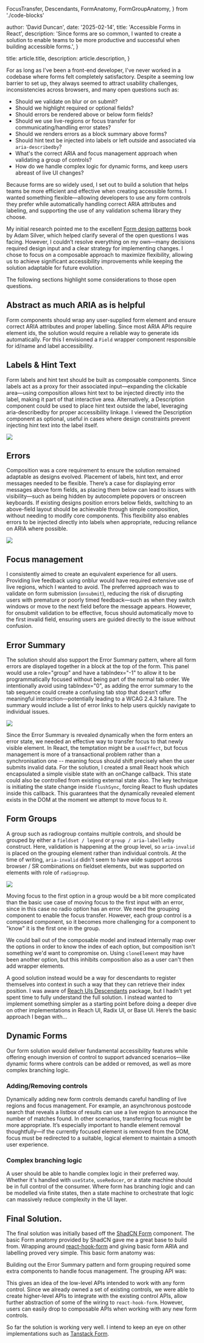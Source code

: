   FocusTransfer,
  Descendants,
  FormAnatomy,
  FormGroupAnatomy,
} from './code-blocks'

  author: 'David Duncan',
  date: '2025-02-14',
  title: 'Accessible Forms in React',
  description:
    'Since forms are so common, I wanted to create a solution to enable teams to be more productive and successful when building accessible forms.',
}

  title: article.title,
  description: article.description,
}


For as long as I've been a front-end developer, I've never worked in a codebase where forms felt completely satisfactory. Despite a seeming low barrier to set up, they always seemed to attract usability challenges, inconsistencies across browsers, and many open questions such as:

- Should we validate on blur or on submit?
- Should we highlight required or optional fields?
- Should errors be rendered above or below form fields?
- Should we use live-regions or focus transfer for communicating/handling error states?
- Should we renders errors as a block summary above forms?
- Should hint text be injected into labels or left outside and associated via `aria-describedby`?
- What's the correct ARIA and focus management approach when validating a group of controls?
- How do we handle complex logic for dynamic forms, and keep users abreast of live UI changes?

Because forms are so widely used, I set out to build a solution that helps teams be more efficient and effective when creating accessible forms. I wanted something flexible—allowing developers to use any form controls they prefer while automatically handling correct ARIA attributes and labeling, and supporting the use of any validation schema library they choose.

My initial research pointed me to the excellent [Form design patterns](https://formdesignpatterns.com/) book by Adam Silver, which helped clarify several of the open questions I was facing. However, I couldn’t resolve everything on my own—many decisions required design input and a clear strategy for implementing changes. I chose to focus on a composable approach to maximize flexibility, allowing us to achieve significant accessibility improvements while keeping the solution adaptable for future evolution.

The following sections highlight some considerations to those open questions.

## Abstract as much ARIA as is helpful

Form components should wrap any user-supplied form element and ensure correct ARIA attributes and proper labelling. Since most ARIA APIs require element ids, the solution would require a reliable way to generate ids automatically. For this I envisioned a `Field` wrapper component responsible for id/name and label accessibility.

## Labels & Hint Text

Form labels and hint text should be built as composable components. Since labels act as a proxy for their associated input—expanding the clickable area—using composition allows hint text to be injected directly into the label, making it part of that interactive area. Alternatively, a Description component could be used to place hint text outside the label, leveraging aria-describedby for proper accessibility linkage. I viewed the Description component as optional, useful in cases where design constraints prevent injecting hint text into the label itself.

<Image src={formLabels} />

## Errors

Composition was a core requirement to ensure the solution remained adaptable as designs evolved. Placement of labels, hint text, and error messages needed to be flexible. There’s a case for displaying error messages above form fields, as placing them below can lead to issues with visibility—such as being hidden by autocomplete popovers or onscreen keyboards. If existing designs position errors below fields, switching to an above-field layout should be achievable through simple composition, without needing to modify core components. This flexibility also enables errors to be injected directly into labels when appropriate, reducing reliance on ARIA where possible.

<Image src={formErrors} />

## Focus management

I consistently aimed to create an equivalent experience for all users. Providing live feedback using onblur would have required extensive use of live regions, which I wanted to avoid. The preferred approach was to validate on form submission (`onsubmit`), reducing the risk of disrupting users with premature or poorly timed feedback—such as when they switch windows or move to the next field before the message appears. However, for onsubmit validation to be effective, focus should automatically move to the first invalid field, ensuring users are guided directly to the issue without confusion.

## Error Summary

The solution should also support the Error Summary pattern, where all form errors are displayed together in a block at the top of the form. This panel would use a role="group" and have a tabIndex="-1" to allow it to be programmatically focused without being part of the normal tab order. We intentionally avoid using tabIndex="0", as adding the error summary to the tab sequence could create a confusing tab stop that doesn’t offer meaningful interaction—potentially leading to a WCAG 2.4.3 failure. The summary would include a list of error links to help users quickly navigate to individual issues.

<Image src={formErrorBlock} />

Since the Error Summary is revealed dynamically when the form enters an error state, we needed an effective way to transfer focus to that newly visible element. In React, the temptation might be a `useEffect`, but focus management is more of a transactional problem rather than a synchronisation one -- meaning focus should shift precisely when the user submits invalid data. For the solution, I created a small React hook which encapsulated a simple visible state with an onChange callback. This state could also be controlled from existing external state also. The key technique is initiating the state change inside `flushSync`, forcing React to flush updates inside this callback. This guarantees that the dynamically revealed element exists in the DOM at the moment we attempt to move focus to it.

<FocusTransfer />

## Form Groups

A group such as radiogroup contains multiple controls, and should be grouped by either a `fieldset / legend` or `group / aria-labelledby` construct. Here, validation is happening at the group level, so `aria-invalid` is placed on the grouping element rather than individual controls. At the time of writing, `aria-invalid` didn't seem to have wide support across browser / SR combinations on fieldset elements, but was supported on elements with role of `radiogroup`.

<Image src={formGroup} />

Moving focus to the first option in a group would be a bit more complicated than the basic use case of moving focus to the first input with an error, since in this case no radio option has an error. We need the grouping component to enable the focus transfer. However, each group control is a composed component, so it becomes more challenging for a component to "know" it is the first one in the group.

We could bail out of the composable model and instead internally map over the options in order to know the index of each option, but composition isn't something we'd want to compromise on. Using `cloneElement` may have been another option, but this inhibits composition also as a user can't then add wrapper elements.

A good solution instead would be a way for descendants to register themselves into context in such a way that they can retrieve their index position. I was aware of [Reach UIs Descendants](https://github.com/reach/reach-ui/tree/dev/packages/descendants) package, but I hadn't yet spent time to fully understand the full solution. I instead wanted to implement something simpler as a starting point before doing a deeper dive on other implementations in Reach UI, Radix UI, or Base UI. Here’s the basic approach I began with...

<Descendants />

## Dynamic Forms

Our form solution would deliver fundamental accessibility features while offering enough inversion of control to support advanced scenarios—like dynamic forms where controls can be added or removed, as well as more complex branching logic.

### Adding/Removing controls

Dynamically adding new form controls demands careful handling of live regions and focus management. For example, an asynchronous postcode search that reveals a listbox of results can use a live region to announce the number of matches found. In other scenarios, transferring focus might be more appropriate. It’s especially important to handle element removal thoughtfully—if the currently focused element is removed from the DOM, focus must be redirected to a suitable, logical element to maintain a smooth user experience.

### Complex branching logic

A user should be able to handle complex logic in their preferred way. Whether it's handled with `useState`, `useReducer`, or a state machine should be in full control of the consumer. Where form has branching logic and can be modelled via finite states, then a state machine to orchestrate that logic can massively reduce complexity in the UI layer.

## Final Solution.

The final solution was initially based off the [ShadCN Form](https://ui.shadcn.com/docs/components/form) component. The basic Form anatomy provided by ShadCN gave me a great base to build from. Wrapping around [react-hook-form](https://react-hook-form.com/) and giving basic form ARIA and labelling proved very simple. This basic form anatomy was:

<FormAnatomy />

Building out the Error Summary pattern and form grouping required some extra components to handle focus management. The grouping API was:

<FormGroupAnatomy />

This gives an idea of the low-level APIs intended to work with any form control. Since we already owned a set of existing controls, we were able to create higher-level APIs to integrate with the existing control APIs, allow further abstraction of some
of the wiring to `react-hook-form`. However, users can easily drop to composable APIs when working with any new form controls.

So far the solution is working very well. I intend to keep an eye on other implementations such as [Tanstack Form](https://tanstack.com/form/latest).
